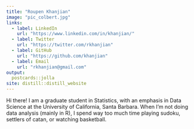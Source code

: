 ```yaml
---
title: "Roupen Khanjian"
image: "pic_colbert.jpg"
links:
  - label: LinkedIn
    url: "https://www.linkedin.com/in/khanjian/"
  - label: Twitter
    url: "https://twitter.com/rkhanjian"
  - label: GitHub
    url: "https://github.com/khanjian"
  - label: Email
    url: "rkhanjian@gmail.com"
output:
  postcards::jolla
site: distill::distill_website  
---
```

 
Hi there! I am a graduate student in Statistics, with an emphasis in Data Science at the University of California, Santa Barbara. When I'm not doing data analysis (mainly in R), I spend way too much time playing sudoku, settlers of catan, or watching basketball. 
